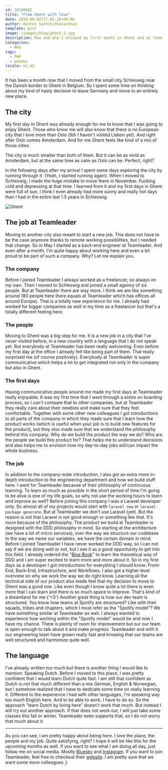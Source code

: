 ```yaml
---
id: 20180602
title: "From Ghent with love"
date: 2018-06-02T17:42:25+00:00
author: Rathes Sachchithananthan
template: post
image: /images/blog/ghent-2.jpg
description: How and why I enjoyed my first month in Ghent and at Teamleader
categories:
  - Web
tags:
  - PHP
  - webdev
locale: en_US
---
```


It has been a month now that I moved from the small city Schleswig near the Danish border to Ghent in Belgium. So I spent some time on thinking about my kind of hasty decision to leave Germany and move to an entirely new place.

## The city

My first day in Ghent was already enough for me to know that I was going to enjoy Ghent. Those who know me will also know that there is no European city that I love more than Oslo (tbh I haven't visited Lisbon yet). And right after Oslo comes Amsterdam. And for me Ghent feels like kind of a mix of those cities.

The city is much smaller than both of them. But it can be as vivid as Amsterdam, but at the same time as calm as Oslo can be. Perfect, right?

In the following days after my arrival I spent some days exploring the city by running through it. (Yeah, I started running again). When I moved to Schleswig, I made the huge mistake to move there in November. Fucking cold and depressing at that time. I learned from it and my first days in Ghent were full of sun. I think I even already had more sunny and really hot days than I had in the entire last 1.5 years in Schleswig.

![Ghent](/images/blog/ghent.jpg)

## The job at Teamleader

Moving to another city also meant to start a new job. This does not have to be the case anymore thanks to remote working possibilities, but I needed that change. So in May I started as a back-end engineer at Teamleader.
And even after a month, I'm quite happy about working here and even a bit proud to be part of such a company. Why? Let me explain you.

### The company

Before I joined Teamleader I always worked as a freelancer, so always on my own. Then I moved to Schleswig and joined a small agency of six people. But at Teamleader there are way more. I think we are like something around 180 people here (here equals at Teamleader which has offices all around Europe).
That is a totally new experience for me. I already had worked for bigger companies as well in my time as a freelancer but that's a totally different feeling here.

### The people

Moving to Ghent was a big step for me. It is a new job in a city that I've never visited before, in a new country with a language that I do not speak yet.
But everybody at Teamleader has been really welcoming. Even before my first day at the office I already felt like being part of them. That really surprised me (of course positively).
Everybody at Teamleader is super communicative which helps a lot to get integrated not only in the company but also in Ghent.

### The first days

Having communicative people around me made my first days at Teamleader really enjoyable. It was my first time that I went through a entire on boarding process, so I can't compare that to other companies, but at Teamleader they really care about their newbies and make sure that they feel comfortable.
Together with some other new colleagues I got introductions to all parts of the company in which they made sure that I learn how the product works (which is useful when your job is to build new features for the product), but they also made sure that we understand the philosophy behind this company. Why do we build the product the way we do? Who are the people we build this product for? That helps me to understand decisions and also helps me to envision how my day-to-day jobs will/can impact the whole business.

### The job

In addition to the company-wide introduction, I also got an extra more in-depth introduction to the engineering department and how we build stuff here.
I went for Teamleader because of their philosophy of continuous learning. To learn as much as possible in the short period of time I'm going to be alive is one of my life goals, so why not use the working hours to learn and improve as well?
Before joining this company I was a Laravel developer only. So almost all of my projects would start with `laravel new` or `laravel-package generate`.
But at Teamleader we don't use Laravel (yet). But the reason is not that Laravel is not good enough or something like that. It's more because of the philosophy.
The product we build at Teamleader is designed with the DDD philosophy in mind. So starting at the architecture (we have a lot of micro services), over the way we structure our codebase to the way we name our variables, we have the certain domain in mind.
Before I joined Teamleader I have never worked the DDD way, so I can not say if we are doing well or not, but I see it as a good opportunity to get into this field. I already ordered the "[Blue Book](https://amzn.to/3IDKeo1)" to learn the theoretical way of DDD and I am super excited to learn more and more about it.
So in my first days as a developer I got introductions for everything I should know: Front-End, Back-End, Infrastructure, and Workflows. I also got a higher level overview on why we work the way we do right know.
Learning all the technical side of our product also made feel that my decision to move to Ghent was a good one. Like even though I know quite a lot there is even more that I can learn and there is so much space to improve. That's kind of a dreamland for me {'<3'}
Another great thing is how our dev team is structured. You know how teams at Spotify are structured? Like with their squads, tribes and chapters, which I most refer as the "Spotify model"? We have something similar at Teamleader as well. I always wanted to experience how working within the "Spotify model" would be and now I have my chance. There is plenty of room for improvement but our our team is open enough to talk about it and make progress. Teamleader and with it our engineering team have grown really fast and knowing that our teams are well structured and harmonize quite well.

## The language

I've already written too much but there is another thing I would like to mention: Speaking Dutch.
Before I moved to this place, I was pretty confident that I would learn Dutch quite fast. I am still that confident as Dutch is not that much different than a mix German, English & Norwegian, but I somehow realized that I have to dedicate some time on really learning it.
Different to the experience I had with other languages, I'm speaking way too much English here. And to be able to work, I have to do so. So the approach "learn Dutch by living here" doesn't work that much.
But instead I will try out another approach. If that does not work out, I will just take some classes this fall or winter. Teamleader even supports that, so I do not worry that much about it.

---

As you can see, I am pretty happy about being here. I love the place, the people and my job. Quite satisfying, right? I hope it will be like this for the upcoming months as well.
If you want to see what I am doing all day, just follow me on social media. Mostly [Bluesky](https://bsky.app/profile/rathes.me) and [Instagram](https://www.instagram.com/tamizhographer/).
If you want to join Teamleader, feel free to checkout their [website](https://www.teamleader.eu/company). I am pretty sure that we want some more colleagues ;)
